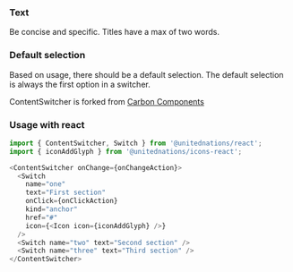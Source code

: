 ### Text

Be concise and specific. Titles have a max of two words.

### Default selection

Based on usage, there should be a default selection. The default selection is always the first option in a switcher.

ContentSwitcher is forked from [Carbon Components](https://www.carbondesignsystem.com/components/content-switcher/code)

### Usage with react

```js
import { ContentSwitcher, Switch } from '@unitednations/react';
import { iconAddGlyph } from '@unitednations/icons-react';
```

```js
<ContentSwitcher onChange={onChangeAction}>
  <Switch
    name="one"
    text="First section"
    onClick={onClickAction}
    kind="anchor"
    href="#"
    icon={<Icon icon={iconAddGlyph} />}
  />
  <Switch name="two" text="Second section" />
  <Switch name="three" text="Third section" />
</ContentSwitcher>
```

